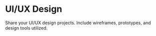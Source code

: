# UI/UX Design

Share your UI/UX design projects. Include wireframes, prototypes, and design tools utilized.
